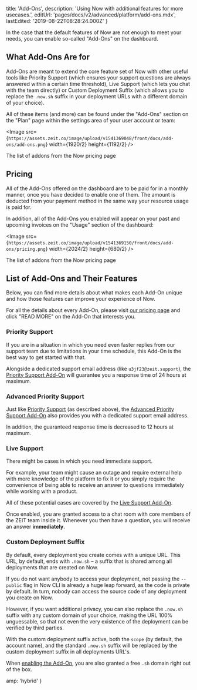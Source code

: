 
  title: 'Add-Ons',
  description: 'Using Now with additional features for more usecases.',
  editUrl: 'pages/docs/v2/advanced/platform/add-ons.mdx',
  lastEdited: '2019-08-22T08:28:24.000Z'
}

In the case that the default features of Now are not enough to meet your needs, you can enable so-called "Add-Ons" on the dashboard.

## What Add-Ons Are for

Add-Ons are meant to extend the core feature set of Now with other useful tools like Priority Support (which ensures your support questions are always answered within a certain time threshold), Live Support (which lets you chat with the team directly) or Custom Deployment Suffix (which allows you to replace the `.now.sh` suffix in your deployment URLs with a different domain of your choice).

All of these items (and more) can be found under the "Add-Ons" section on the "Plan" page within the settings area of your user account or team:

<Image src={`https://assets.zeit.co/image/upload/v1541369048/front/docs/add-ons/add-ons.png`}
  width={1920/2}
  height={1192/2}
/>
<Caption>The list of addons from the Now <GenericLink href="/pricing">pricing page</GenericLink></Caption>

## Pricing

All of the Add-Ons offered on the dashboard are to be paid for in a monthly manner, once you have decided to enable one of them. The amount is deducted from your payment method in the same way your resource usage is paid for.

In addition, all of the Add-Ons you enabled will appear on your past and upcoming invoices on the "Usage" section of the dashboard:

<Image src={`https://assets.zeit.co/image/upload/v1541369150/front/docs/add-ons/pricing.png`}
  width={2024/2}
  height={680/2}
/>
<Caption>The list of addons from the Now <GenericLink href="/pricing">pricing page</GenericLink></Caption>

## List of Add-Ons and Their Features

Below, you can find more details about what makes each Add-On unique and how those features can improve your experience of Now.

For all the details about every Add-On, please visit [our pricing page](/pricing) and click "READ MORE" on the Add-On that interests you.

### Priority Support

If you are in a situation in which you need even faster replies from our support team due to limitations in your time schedule, this Add-On is the best way to get started with that.

Alongside a dedicated support email address (like `u3jf23@zeit.support`), the [Priority Support Add-On](/pricing/add-ons/priority-support) will guarantee you a response time of 24 hours at maximum.

### Advanced Priority Support

Just like [Priority Support](/pricing/add-ons/priority-support) (as described above), the [Advanced Priority Support Add-On](/pricing/add-ons/advanced-priority-support) also provides you with a dedicated support email address.

In addition, the guaranteed response time is decreased to 12 hours at maximum.

### Live Support

There might be cases in which you need immediate support.

For example, your team might cause an outage and require external help with more knowledge of the platform to fix it or you simply require the convenience of being able to receive an answer to questions immediately while working with a product.

All of these potential cases are covered by the [Live Support Add-On](/pricing/add-ons/live-support).

Once enabled, you are granted access to a chat room with core members of the ZEIT team inside it. Whenever you then have a question, you will receive an answer **immediately**.

### Custom Deployment Suffix

By default, every deployment you create comes with a unique URL. This URL, by default, ends with `.now.sh` – a suffix that is shared among all deployments that are created on Now.

If you do not want anybody to access your deployment, not passing the `--public` flag in Now CLI is already a huge leap forward, as the code is private by default. In turn, nobody can access the source code of any deployment you create on Now.

However, if you want additional privacy, you can also replace the `.now.sh` suffix with any custom domain of your choice, making the URL 100% unguessable, so that not even the very existence of the deployment can be verified by third parties.

With the custom deployment suffix active, both the `scope` (by default, the account name), and the standard `.now.sh` suffix will be replaced by the custom deployment suffix in all deployments URL's.

When [enabling the Add-On](/pricing/add-ons/custom-deployment-suffix), you are also granted a free `.sh` domain right out of the box.


  amp: 'hybrid'
}
